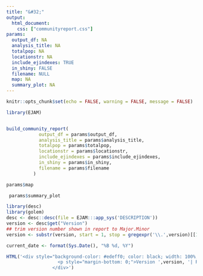 ```yaml
---
title: "&#32;"
output: 
  html_document:
    css: ["communityreport.css"]
params:
  output_df: NA
  analysis_title: NA
  totalpop: NA
  locationstr: NA
  include_ejindexes: TRUE
  in_shiny: FALSE
  filename: NULL
  map: NA
  summary_plot: NA
---
```




```r
knitr::opts_chunk$set(echo = FALSE, warning = FALSE, message = FALSE)
```

```r
library(EJAM)


build_community_report(
            output_df = params$output_df,
            analysis_title = params$analysis_title,
            totalpop = params$totalpop,
            locationstr = params$locationstr,
            include_ejindexes = params$include_ejindexes,
            in_shiny = params$in_shiny,
            filename = params$filename
          )
```

```r

params$map

```

```r

 params$summary_plot
```



```r
library(desc)
library(golem)
desc <- desc::desc(file = EJAM:::app_sys('DESCRIPTION'))
version <- desc$get("Version")
## trim version number shown in report to Major.Minor
version <- substr(version, start = 1, stop = gregexpr('\\.',version)[[1]][2]-1)

current_date <- format(Sys.Date(), "%B %d, %Y")

HTML('<div style="background-color: #edeff0; color: black; width: 100%; padding: 10px 20px; text-align: right; margin: 10px 0;">
                   <p style="margin-bottom: 0;">Version ',version, '| Report created on ', current_date, '</p>
                 </div>')
```

